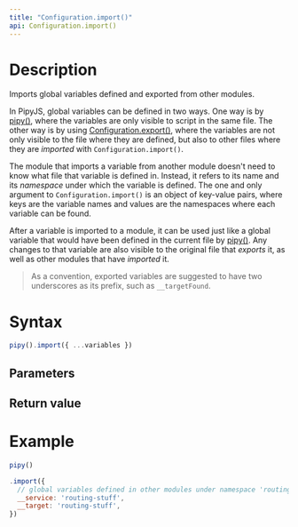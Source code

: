 ```yaml
---
title: "Configuration.import()"
api: Configuration.import()
---
```


# Description

Imports global variables defined and exported from other modules.

In PipyJS, global variables can be defined in two ways. One way is by [pipy()](/reference/api/pipy), where the variables are only visible to script in the same file. The other way is by using [Configuration.export()](/reference/api/Configuration/export), where the variables are not only visible to the file where they are defined, but also to other files where they are _imported_ with `Configuration.import()`.

The module that imports a variable from another module doesn't need to know what file that variable is defined in. Instead, it refers to its name and its _namespace_ under which the variable is defined. The one and only argument to `Configuration.import()` is an object of key-value pairs, where keys are the variable names and values are the namespaces where each variable can be found.

After a variable is imported to a module, it can be used just like a global variable that would have been defined in the current file by [pipy()](/reference/api/pipy). Any changes to that variable are also visible to the original file that _exports_ it, as well as other modules that have _imported_ it.

> As a convention, exported variables are suggested to have two underscores as its prefix, such as `__targetFound`.

# Syntax

``` js
pipy().import({ ...variables })
```

## Parameters

<Parameters/>

## Return value

<ReturnValue/>

# Example

``` js
pipy()

.import({
  // global variables defined in other modules under namespace 'routing-stuff'
  __service: 'routing-stuff',
  __target: 'routing-stuff',
})
```
